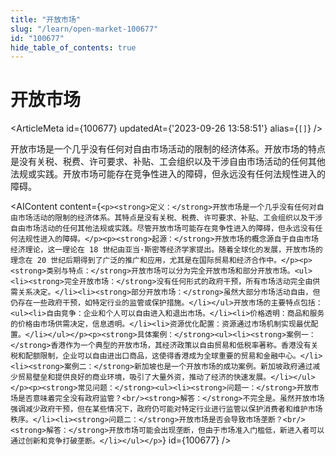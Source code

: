 ```yaml
---
title: "开放市场"
slug: "/learn/open-market-100677"
id: "100677"
hide_table_of_contents: true
---
```



# 开放市场

<ArticleMeta id={100677} updatedAt={'2023-09-26 13:58:51'} alias={`[]`} />
<div className='border-solid border-b border-t-0 my-4 border-[var(--ifm-color-gray-300)]' />

开放市场是一个几乎没有任何对自由市场活动的限制的经济体系。开放市场的特点是没有关税、税费、许可要求、补贴、工会组织以及干涉自由市场活动的任何其他法规或实践。开放市场可能存在竞争性进入的障碍，但永远没有任何法规性进入的障碍。

<AIContent content={`<p><strong>定义：</strong>开放市场是一个几乎没有任何对自由市场活动的限制的经济体系。其特点是没有关税、税费、许可要求、补贴、工会组织以及干涉自由市场活动的任何其他法规或实践。尽管开放市场可能存在竞争性进入的障碍，但永远没有任何法规性进入的障碍。</p><p><strong>起源：</strong>开放市场的概念源自于自由市场经济理论，这一理论在 18 世纪由亚当·斯密等经济学家提出。随着全球化的发展，开放市场的理念在 20 世纪后期得到了广泛的推广和应用，尤其是在国际贸易和经济合作中。</p><p><strong>类别与特点：</strong>开放市场可以分为完全开放市场和部分开放市场。<ul><li><strong>完全开放市场：</strong>没有任何形式的政府干预，所有市场活动完全由供需关系决定。</li><li><strong>部分开放市场：</strong>虽然大部分市场活动自由，但仍存在一些政府干预，如特定行业的监管或保护措施。</li></ul>开放市场的主要特点包括：<ul><li>自由竞争：企业和个人可以自由进入和退出市场。</li><li>价格透明：商品和服务的价格由市场供需决定，信息透明。</li><li>资源优化配置：资源通过市场机制实现最优配置。</li></ul></p><p><strong>具体案例：</strong><ul><li><strong>案例一：</strong>香港作为一个典型的开放市场，其经济政策以自由贸易和低税率著称。香港没有关税和配额限制，企业可以自由进出口商品，这使得香港成为全球重要的贸易和金融中心。</li><li><strong>案例二：</strong>新加坡也是一个开放市场的成功案例。新加坡政府通过减少贸易壁垒和提供良好的商业环境，吸引了大量外资，推动了经济的快速发展。</li></ul></p><p><strong>常见问题：</strong><ul><li><strong>问题一：</strong>开放市场是否意味着完全没有政府监管？<br/><strong>解答：</strong>不完全是。虽然开放市场强调减少政府干预，但在某些情况下，政府仍可能对特定行业进行监管以保护消费者和维护市场秩序。</li><li><strong>问题二：</strong>开放市场是否会导致市场垄断？<br/><strong>解答：</strong>开放市场可能会出现垄断，但由于市场准入门槛低，新进入者可以通过创新和竞争打破垄断。</li></ul></p>`} id={100677} />
